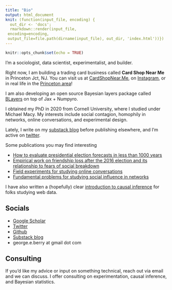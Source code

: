 ```yaml
---
title: "Bio"
output: html_document
knit: (function(input_file, encoding) {
  out_dir <- 'docs';
  rmarkdown::render(input_file,
 encoding=encoding,
 output_file=file.path(dirname(input_file), out_dir, 'index.html'))})
---
```


```r
knitr::opts_chunk$set(echo = TRUE)
```

I'm a sociologist, data scientist, experimentalist, and builder.

Right now, I am building a trading card business called **Card Shop Near Me** in Princeton Jct, NJ. You can visit us at [CardShopNear.Me](https://cardshopnear.me/), on [Instagram](https://www.instagram.com/cardshopnearme), or in real life in the [Princeton area](https://maps.app.goo.gl/556ZVxcJBWcedQjs5)!

I am also developing an open source Bayesian layers package called [BLayers](https://github.com/georgeberry/blayers) on top of Jax + Numpyro.

I obtained my PhD in 2020 from Cornell University, where I studied under Michael Macy. My interests include social contagion, homophily in networks, online conversations, and experimental design.

Lately, I write on my [substack blog](https://georgeberry.substack.com/) before publishing elsewhere, and I'm active on [twitter](https://twitter.com/george_berry).

Some publications you may find interesting

* [How to evaluate presidential election forecasts in less than 1000 years](https://osf.io/bjf6x)
* [Empirical work on friendship loss after the 2016 election and its relationship to fears of social breakdown](https://osf.io/preprints/socarxiv/cqrgp/)
* [Field experiments for studying online conversations](https://arxiv.org/pdf/1702.06677.pdf)
* [Fundamental problems for studying social influence in networks](https://arxiv.org/pdf/1702.02700.pdf)

I have also written a (hopefully) clear [introduction to causal inference](https://osf.io/preprints/socarxiv/ncvqs/) for folks studying web data.

## Socials

* [Google Scholar](https://scholar.google.com/citations?user=QqsOZm4AAAAJ&hl=en)
* [Twitter](https://twitter.com/george_berry)
* [Github](https://github.com/georgeberry)
* [Substack blog](https://georgeberry.substack.com/)
* george.e.berry at gmail dot com

## Consulting

If you'd like my advice or input on something technical, reach out via email and we can discuss. I offer consulting on experimentation, causal inference, and Bayesian statistics.
